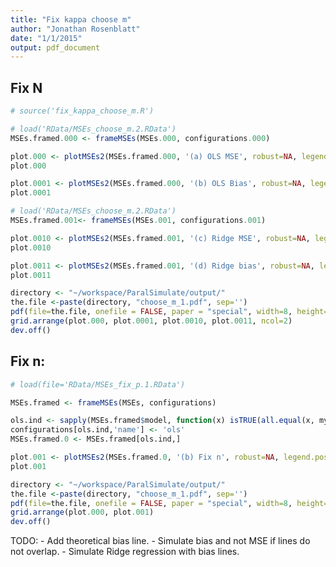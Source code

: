 ```yaml
---
title: "Fix kappa choose m"
author: "Jonathan Rosenblatt"
date: "1/1/2015"
output: pdf_document
---
```

## Fix N

```r
# source('fix_kappa_choose_m.R')

```



```r
# load('RData/MSEs_choose_m.2.RData')
MSEs.framed.000 <- frameMSEs(MSEs.000, configurations.000)

plot.000 <- plotMSEs2(MSEs.framed.000, '(a) OLS MSE', robust=NA, legend.position='right', y.lim=c(-1,10), jitter=0, line=TRUE, fix='Np', center='MSE', bias.fixp = FALSE)
plot.000

plot.0001 <- plotMSEs2(MSEs.framed.000, '(b) OLS Bias', robust=NA, legend.position='right', y.lim=c(0,0.5), jitter=0, line=TRUE, fix='Np', center='bias.mean', bias.fixp = TRUE)
plot.0001
```



```r
# load('RData/MSEs_choose_m.2.RData')
MSEs.framed.001<- frameMSEs(MSEs.001, configurations.001)

plot.0010 <- plotMSEs2(MSEs.framed.001, '(c) Ridge MSE', robust=NA, legend.position='right', y.lim=c(0,10), jitter=0, line=TRUE, fix='Np', center='MSE')
plot.0010

plot.0011 <- plotMSEs2(MSEs.framed.001, '(d) Ridge bias', robust=NA, legend.position='right', y.lim=c(0,2), jitter=0, line=TRUE, fix='Np', center='bias', bias.fixp = TRUE)
plot.0011
```


```r
directory <- "~/workspace/ParalSimulate/output/"
the.file <-paste(directory, "choose_m_1.pdf", sep='')
pdf(file=the.file, onefile = FALSE, paper = "special", width=8, height=8)
grid.arrange(plot.000, plot.0001, plot.0010, plot.0011, ncol=2)
dev.off()
```












## Fix n:
```r
# load(file='RData/MSEs_fix_p.1.RData') 

MSEs.framed <- frameMSEs(MSEs, configurations)

ols.ind <- sapply(MSEs.framed$model, function(x) isTRUE(all.equal(x, my.ols))) 
configurations[ols.ind,'name'] <- 'ols'
MSEs.framed.0 <- MSEs.framed[ols.ind,]
```

```r
plot.001 <- plotMSEs2(MSEs.framed.0, '(b) Fix n', robust=NA, legend.position='right', y.lim=c(0,3), jitter=0, line=TRUE, fix='n')
plot.001
```

```r
directory <- "~/workspace/ParalSimulate/output/"
the.file <-paste(directory, "choose_m_1.pdf", sep='')
pdf(file=the.file, onefile = FALSE, paper = "special", width=8, height=8)
grid.arrange(plot.000, plot.001)
dev.off()
```

TODO: 
- Add theoretical bias line.
- Simulate bias and not MSE if lines do not overlap.
- Simulate Ridge regression with bias lines.
